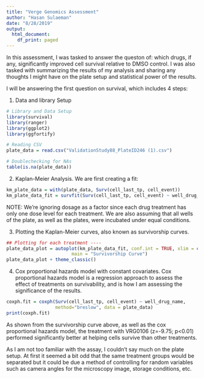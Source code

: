 ```yaml
---
title: "Verge Genomics Assessment"
author: "Hasan Sulaeman"
date: "8/28/2019"
output:
  html_document:
    df_print: paged
---
```


In this assessment, I was tasked to answer the queston of: which drugs, if any, significantly improved cell survival relative to DMSO control. I was also tasked with summarizing the results of my analysis and sharing any thoughts I might have on the plate setup and statistical power of the results.

I will be answering the first question on survival, which includes 4 steps: 

1. Data and library Setup
``` r
# Library and Data Setup
library(survival) 
library(ranger) 
library(ggplot2)
library(ggfortify)

# Reading CSV
plate_data = read.csv("ValidationStudy88_PlateID246 (1).csv")

# Doublechecking for NAs
table(is.na(plate_data))
```

2. Kaplan-Meier Analysis. We are first creating a fit:
``` r
km_plate_data = with(plate_data, Surv(cell_last_tp, cell_event))
km_plate_data_fit = survfit(Surv(cell_last_tp, cell_event) ~ well_drug_name, data = plate_data)
```
NOTE: We're ignoring dosage as a factor since each drug treatment has only one dose level for each treatment. We are also assuming that all wells of the plate, as well as the plates, were incubated under equal conditions.

3. Plotting the Kaplan-Meier curves, also known as survivorship curves. 
``` r
## Plotting for each treatment ----
plate_data_plot = autoplot(km_plate_data_fit, conf.int = TRUE, xlim = c(0, 10), xlab = "Time (Days)", ylab = "Percent Survival", 
                        main = "Survivorship Curve")
plate_data_plot + theme_classic()
```

4. Cox proportional hazards model with constant covariates. Cox proportional hazards model is a regression approach to assess the effect of treatments on survivability, and is how I am assessing the significance of the results.
``` r
coxph.fit = coxph(Surv(cell_last_tp, cell_event) ~ well_drug_name,
                  method="breslow", data = plate_data)
print(coxph.fit)
```

As shown from the survivorship curve above, as well as the cox proportional hazards model, the treatment with VRG0106 (z=-9.75; p<0.01) performed significantly better at helping cells survive than other treatments. 

As I am not too familiar with the assay, I couldn't say much on the plate setup. At first it seemed a bit odd that the same treatment groups would be separated but it could be due a method of controlling for random variables such as camera angles for the microscopy image, storage conditions, etc. 